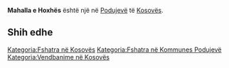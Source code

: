 {{Fshat në 
 | Emri                = Mahalla e Hoxhës
 | EmriAlt                = 
 | NAME_SHORT_FORM=      
 | NAME_GENERIC=      
 | NAME_SORT_NAME_RO=      MAHALLAEHOXHES
 | FULL_NAME_RO = Mahalla e Hoxhës
 | FULL_NAME_ND_RO=Mahalla e Hoxhes
 | SORT_NAME_RG=MAHALLAEHOXHES
 | FULL_NAME_RG=Mahalla e Hoxhës
 | FULL_NAME_ND_RG=Mahalla e Hoxhes
 | SRP_NAME_SHORT_FORM=      
 | SRP_NAME_GENERIC=      
 | SRP_NAME_SORT_NAME_RO=      
 | SRP_FULL_NAME_RO = 
 | SRP_FULL_NAME_ND_RO=
 | SRP_SORT_NAME_RG=
 | SRP_FULL_NAME_RG=
 | SRP_FULL_NAME_ND_RG=
 | Emri (Rasa dhanore) = 
 | Figura              = 
 | Shteti              = Kosovo
 | Komuna              = Podujevë
 | Kodi postar         = 
 | Sipërfaqja          = 

 | Popullsia           = 

 | Regj. i popullsisë  = 
 | Dend. e popullsisë  = 
 | Faqja zyrtare       = 
 <!--- Koordinatat ----> 
 | Gjerësia            = 42.917258
 | Gjatësia            = 21.16049
 | Lartësia            = 
}}
'''Mahalla e Hoxhës''' është një [[]] në [[Podujevë]] të [[Kosovës]].

<!-- == Gjeografia == -->
<!-- == Historia == -->
<!-- == Demografia == -->
== Shih edhe ==
{{Komuna Podujevë}}
{{Kosovo-Administrata-Cung}}

[[Kategoria:Fshatra në Kosovës]]
[[Kategoria:Fshatra në Kommunes Podujevë]]
[[Kategoria:Vendbanime në Kosovës]]